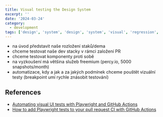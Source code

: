 ```yaml
---
title: Visual testing the Design System
excerpt: ''
date: '2024-03-24'
category:
  - development
tags: ['design', 'system', 'design', 'system', 'visual', 'regression', 'testing', 'testing', 'playwright', 'cypress', 'pupeteer', 'github', 'actions', 'github']
---
```


- na úvod představit naše rozložení staků/dema
- chceme testovat naše dev stacky v rámci založení PR
- chceme testovat komponenty proti sobě
- na vyzkoušení má většina služeb freemium (percy.io, 5000 snapshots/month)
- automatizace, kdy a jak a za jakých podmínek chceme pouštět vizuální testy (breakpoint umí rychle znásobit testování)

## References

- [Automating visual UI tests with Playwright and GitHub Actions][visual-testing-playwright]
- [How to add Playwright tests to your pull request CI with GitHub Actions][snyk-playwright-github]

[visual-testing-playwright]: https://mmazzarolo.com/blog/2022-09-09-visual-regression-testing-with-playwright-and-github-actions/
[snyk-playwright-github]: https://snyk.io/blog/how-to-add-playwright-tests-pr-ci-github-actions/
